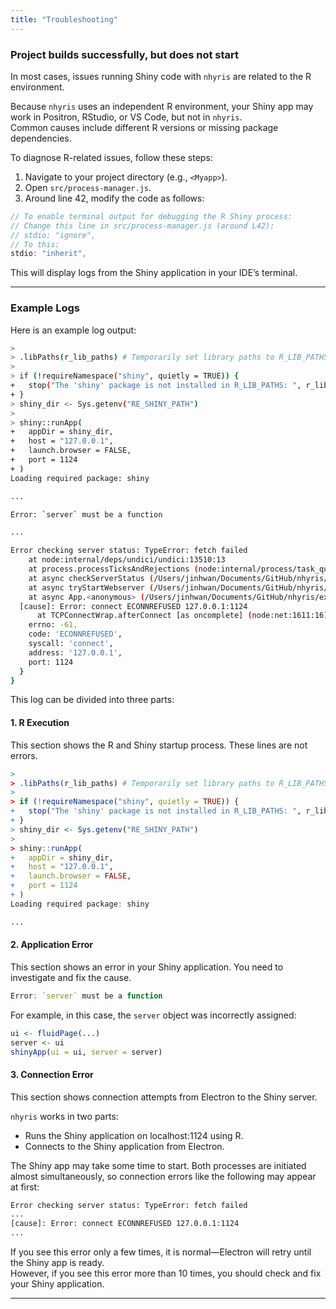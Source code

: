 ```yaml
---
title: "Troubleshooting"
---
```


### Project builds successfully, but does not start

In most cases, issues running Shiny code with `nhyris` are related to the R environment.

Because `nhyris` uses an independent R environment, your Shiny app may work in Positron, RStudio, or VS Code, but not in `nhyris`.  
Common causes include different R versions or missing package dependencies.

To diagnose R-related issues, follow these steps:

1. Navigate to your project directory (e.g., `<Myapp>`).
2. Open `src/process-manager.js`.
3. Around line 42, modify the code as follows:

```js
// To enable terminal output for debugging the R Shiny process:
// Change this line in src/process-manager.js (around L42):
// stdio: "ignore",
// To this:
stdio: "inherit",
```

::: {.callout-note}
This will display logs from the Shiny application in your IDE's terminal.
:::

---

### Example Logs

Here is an example log output:

```bash
> 
> .libPaths(r_lib_paths) # Temporarily set library paths to R_LIB_PATHS
> 
> if (!requireNamespace("shiny", quietly = TRUE)) {
+   stop("The 'shiny' package is not installed in R_LIB_PATHS: ", r_lib_paths)
+ }
> shiny_dir <- Sys.getenv("RE_SHINY_PATH")
> 
> shiny::runApp(
+   appDir = shiny_dir,
+   host = "127.0.0.1",
+   launch.browser = FALSE,
+   port = 1124
+ )
Loading required package: shiny

...

Error: `server` must be a function

...

Error checking server status: TypeError: fetch failed
    at node:internal/deps/undici/undici:13510:13
    at process.processTicksAndRejections (node:internal/process/task_queues:95:5)
    at async checkServerStatus (/Users/jinhwan/Documents/GitHub/nhyris/ex39/src/index.js:34:17)
    at async tryStartWebserver (/Users/jinhwan/Documents/GitHub/nhyris/ex39/src/index.js:139:24)
    at async App.<anonymous> (/Users/jinhwan/Documents/GitHub/nhyris/ex39/src/index.js:253:5) {
  [cause]: Error: connect ECONNREFUSED 127.0.0.1:1124
      at TCPConnectWrap.afterConnect [as oncomplete] (node:net:1611:16) {
    errno: -61,
    code: 'ECONNREFUSED',
    syscall: 'connect',
    address: '127.0.0.1',
    port: 1124
  }
}
```

This log can be divided into three parts:

#### 1. R Execution

This section shows the R and Shiny startup process. These lines are not errors.

```r
> 
> .libPaths(r_lib_paths) # Temporarily set library paths to R_LIB_PATHS
> 
> if (!requireNamespace("shiny", quietly = TRUE)) {
+   stop("The 'shiny' package is not installed in R_LIB_PATHS: ", r_lib_paths)
+ }
> shiny_dir <- Sys.getenv("RE_SHINY_PATH")
> 
> shiny::runApp(
+   appDir = shiny_dir,
+   host = "127.0.0.1",
+   launch.browser = FALSE,
+   port = 1124
+ )
Loading required package: shiny

...
```

#### 2. Application Error

This section shows an error in your Shiny application. You need to investigate and fix the cause.

```r
Error: `server` must be a function
```

For example, in this case, the `server` object was incorrectly assigned:

```r
ui <- fluidPage(...)
server <- ui
shinyApp(ui = ui, server = server)
```

#### 3. Connection Error

This section shows connection attempts from Electron to the Shiny server.

`nhyris` works in two parts:

- Runs the Shiny application on localhost:1124 using R.
- Connects to the Shiny application from Electron.

The Shiny app may take some time to start. Both processes are initiated almost simultaneously, so connection errors like the following may appear at first:

```bash
Error checking server status: TypeError: fetch failed
...
[cause]: Error: connect ECONNREFUSED 127.0.0.1:1124
...
```

If you see this error only a few times, it is normal—Electron will retry until the Shiny app is ready.  
However, if you see this error more than 10 times, you should check and fix your Shiny application.

---

